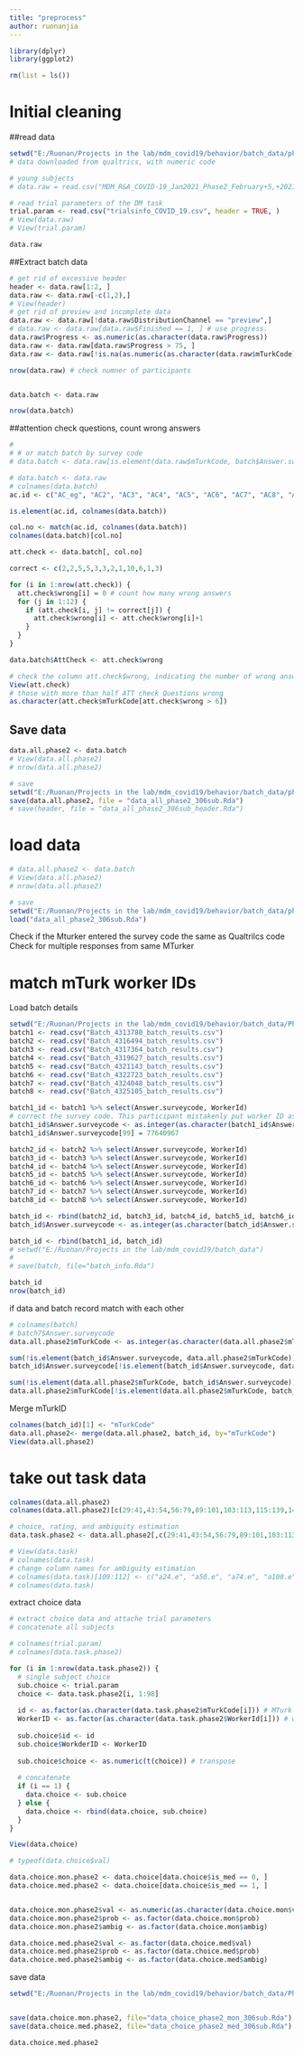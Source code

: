 ```yaml
---
title: "preprocess"
author: ruonanjia
---
```

```r
library(dplyr)
library(ggplot2)

```


```r
rm(list = ls())
```

# Initial cleaning
##read data
```r
setwd("E:/Ruonan/Projects in the lab/mdm_covid19/behavior/batch_data/phase2")
# data downloaded from qualtrics, with numeric code 

# young subjects
# data.raw = read.csv("MDM_R&A_COVID-19_Jan2021_Phase2_February+5,+2021_11.02.csv")

# read trial parameters of the DM task
trial.param <- read.csv("trialsinfo_COVID_19.csv", header = TRUE, )
# View(data.raw)
# View(trial.param)
```

```r
data.raw
```

##Extract batch data
```r

# get rid of excessive header
header <- data.raw[1:2, ]
data.raw <- data.raw[-c(1,2),]
# View(header)
# get rid of preview and incomplete data
data.raw <- data.raw[!data.raw$DistributionChannel == "preview",]
# data.raw <- data.raw[data.raw$Finished == 1, ] # use progress.
data.raw$Progress <- as.numeric(as.character(data.raw$Progress))
data.raw <- data.raw[data.raw$Progress > 75, ]
data.raw <- data.raw[!is.na(as.numeric(as.character(data.raw$mTurkCode))), ]

nrow(data.raw) # check numner of participants


data.batch <- data.raw

nrow(data.batch)

```

##attention check questions, count wrong answers
```r
# 
# # or match batch by survey code
# data.batch <- data.raw[is.element(data.raw$mTurkCode, batch$Answer.surveycode),]

# data.batch <- data.raw
# colnames(data.batch)
ac.id <- c("AC_eg", "AC2", "AC3", "AC4", "AC5", "AC6", "AC7", "AC8", "AC9", "AC10", "AC11", "AC12")

is.element(ac.id, colnames(data.batch))

col.no <- match(ac.id, colnames(data.batch))
colnames(data.batch)[col.no]

att.check <- data.batch[, col.no]

correct <- c(2,2,5,5,3,3,2,1,10,6,1,3)

for (i in 1:nrow(att.check)) {
  att.check$wrong[i] = 0 # count how many wrong answers
  for (j in 1:12) {
    if (att.check[i, j] != correct[j]) {
      att.check$wrong[i] <- att.check$wrong[i]+1
    }
  }
}

data.batch$AttCheck <- att.check$wrong

# check the column att.check$wrong, indicating the number of wrong answers
View(att.check)
# those with more than half ATT check Questions wrong
as.character(att.check$mTurkCode[att.check$wrong > 6])

```

## Save data
```r
data.all.phase2 <- data.batch
# View(data.all.phase2)
# nrow(data.all.phase2)

# save 
setwd("E:/Ruonan/Projects in the lab/mdm_covid19/behavior/batch_data/phase2")
save(data.all.phase2, file = "data_all_phase2_306sub.Rda")
# save(header, file = "data_all_phase2_306sub_header.Rda")
```
# load data
```r
# data.all.phase2 <- data.batch
# View(data.all.phase2)
# nrow(data.all.phase2)

# save 
setwd("E:/Ruonan/Projects in the lab/mdm_covid19/behavior/batch_data/phase2")
load("data_all_phase2_306sub.Rda")

```
Check if the Mturker entered the survey code the same as Qualtrilcs code
Check for multiple responses from same MTurker

# match mTurk worker IDs
Load batch details
```r
setwd("E:/Ruonan/Projects in the lab/mdm_covid19/behavior/batch_data/Phase2")
batch1 <- read.csv("Batch_4313780_batch_results.csv")
batch2 <- read.csv("Batch_4316494_batch_results.csv")
batch3 <- read.csv("Batch_4317364_batch_results.csv")
batch4 <- read.csv("Batch_4319627_batch_results.csv")
batch5 <- read.csv("Batch_4321143_batch_results.csv")
batch6 <- read.csv("Batch_4322723_batch_results.csv")
batch7 <- read.csv("Batch_4324048_batch_results.csv")
batch8 <- read.csv("Batch_4325105_batch_results.csv")

batch1_id <- batch1 %>% select(Answer.surveycode, WorkerId)
# correct the survey code. This participant mistakenly put worker ID as the survey code.
batch1_id$Answer.surveycode <- as.integer(as.character(batch1_id$Answer.surveycode))
batch1_id$Answer.surveycode[99] = 77640967

batch2_id <- batch2 %>% select(Answer.surveycode, WorkerId)
batch3_id <- batch3 %>% select(Answer.surveycode, WorkerId)
batch4_id <- batch4 %>% select(Answer.surveycode, WorkerId)
batch5_id <- batch5 %>% select(Answer.surveycode, WorkerId)
batch6_id <- batch6 %>% select(Answer.surveycode, WorkerId)
batch7_id <- batch7 %>% select(Answer.surveycode, WorkerId)
batch8_id <- batch8 %>% select(Answer.surveycode, WorkerId)

batch_id <- rbind(batch2_id, batch3_id, batch4_id, batch5_id, batch6_id, batch7_id, batch8_id)
batch_id$Answer.surveycode <- as.integer(as.character(batch_id$Answer.surveycode))

batch_id <- rbind(batch1_id, batch_id)
# setwd("E:/Ruonan/Projects in the lab/mdm_covid19/batch_data")
# 
# save(batch, file="batch_info.Rda")
```

```r
batch_id
nrow(batch_id)
```

if data and batch record match with each other
```r
# colnames(batch)
# batch7$Answer.surveycode
data.all.phase2$mTurkCode <- as.integer(as.character(data.all.phase2$mTurkCode))

sum(!is.element(batch_id$Answer.surveycode, data.all.phase2$mTurkCode))
batch_id$Answer.surveycode[!is.element(batch_id$Answer.surveycode, data.all.phase2$mTurkCode)]

sum(!is.element(data.all.phase2$mTurkCode, batch_id$Answer.surveycode))
data.all.phase2$mTurkCode[!is.element(data.all.phase2$mTurkCode, batch_id$Answer.surveycode)]

```

Merge mTurkID
```r
colnames(batch_id)[1] <- "mTurkCode"
data.all.phase2<- merge(data.all.phase2, batch_id, by="mTurkCode")
View(data.all.phase2)
```


# take out task data
```r
colnames(data.all.phase2)
colnames(data.all.phase2)[c(29:41,43:54,56:79,89:101,103:113,115:139,140:149,151:154,1,278)]

# choice, rating, and ambiguity estimation
data.task.phase2 <- data.all.phase2[,c(29:41,43:54,56:79,89:101,103:113,115:139,140:149,151:154,1,278)]

# View(data.task)
# colnames(data.task)
# change column names for ambiguity estimation
# colnames(data.task)[109:112] <- c("a24.e", "a50.e", "a74.e", "a100.e")
# colnames(data.task)

```


extract choice data
```r
# extract choice data and attache trial parameters
# concatenate all subjects

# colnames(trial.param)
# colnames(data.task.phase2)

for (i in 1:nrow(data.task.phase2)) {
  # single subject choice
  sub.choice <- trial.param
  choice <- data.task.phase2[i, 1:98]
  
  id <- as.factor(as.character(data.task.phase2$mTurkCode[i])) # MTurk code
  WorkerID <- as.factor(as.character(data.task.phase2$WorkerId[i])) # worker ID
  
  sub.choice$id <- id
  sub.choice$WorkderID <- WorkerID
  
  sub.choice$choice <- as.numeric(t(choice)) # transpose
  
  # concatenate
  if (i == 1) {
    data.choice <- sub.choice
  } else {
    data.choice <- rbind(data.choice, sub.choice)
  }
}

View(data.choice)

# typeof(data.choice$val)

data.choice.mon.phase2 <- data.choice[data.choice$is_med == 0, ]
data.choice.med.phase2 <- data.choice[data.choice$is_med == 1, ]


data.choice.mon.phase2$val <- as.numeric(as.character(data.choice.mon$val))
data.choice.mon.phase2$prob <- as.factor(data.choice.mon$prob)
data.choice.mon.phase2$ambig <- as.factor(data.choice.mon$ambig)

data.choice.med.phase2$val <- as.factor(data.choice.med$val)
data.choice.med.phase2$prob <- as.factor(data.choice.med$prob)
data.choice.med.phase2$ambig <- as.factor(data.choice.med$ambig)
```

save data
```r
setwd("E:/Ruonan/Projects in the lab/mdm_covid19/behavior/batch_data/Phase2")


save(data.choice.mon.phase2, file="data_choice_phase2_mon_306sub.Rda")
save(data.choice.med.phase2, file="data_choice_phase2_med_306sub.Rda")

```

```r
data.choice.med.phase2
```

